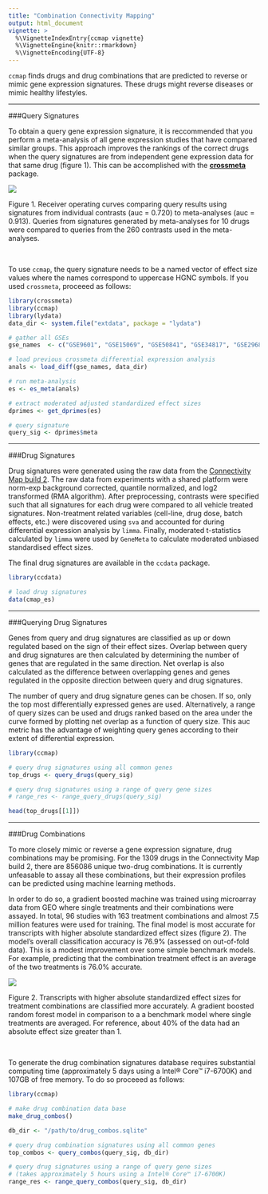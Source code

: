 ```yaml
---
title: "Combination Connectivity Mapping"
output: html_document
vignette: >
  %\VignetteIndexEntry{ccmap vignette}
  %\VignetteEngine{knitr::rmarkdown}
  %\VignetteEncoding{UTF-8}  
---
```


`ccmap` finds drugs and drug combinations that are predicted to reverse or
mimic gene expression signatures. These drugs might reverse diseases or mimic 
healthy lifestyles.

-----------------

###Query Signatures

To obtain a query gene expression signature, it is reccommended that you perform a 
meta-analysis of all gene expression studies that have compared similar groups.
This approach improves the rankings of the correct drugs when the query signatures
are from independent gene expression data for that same drug (figure 1).
This can be accomplished with the 
[**crossmeta**](https://github.com/alexvpickering/crossmeta) package.

![](meta-vs-cons.png)

Figure 1. Receiver operating curves comparing query results using 
signatures from individual contrasts (auc = 0.720) to meta-analyses (auc = 0.913).
Queries from signatures generated by meta-analyses for 10 drugs were compared to
queries from the 260 contrasts used in the meta-analyses.

<br>

To use `ccmap`, the query signature needs to be a named vector of effect size 
values where the names correspond to uppercase HGNC symbols. If you used 
`crossmeta`, proceeed as follows:


```r
library(crossmeta)
library(ccmap)
library(lydata)
data_dir <- system.file("extdata", package = "lydata")

# gather all GSEs
gse_names  <- c("GSE9601", "GSE15069", "GSE50841", "GSE34817", "GSE29689")

# load previous crossmeta differential expression analysis
anals <- load_diff(gse_names, data_dir)

# run meta-analysis
es <- es_meta(anals)

# extract moderated adjusted standardized effect sizes
dprimes <- get_dprimes(es)

# query signature
query_sig <- dprimes$meta
```

-----------------

###Drug Signatures

Drug signatures were generated using the raw data from the [Connectivity Map
build 2](https://www.broadinstitute.org/cmap/). The raw data from experiments with
a shared platform were norm-exp background corrected, quantile normalized, and 
log2 transformed (RMA algorithm). After preprocessing, contrasts were specified
such that all signatures for each drug were compared to all vehicle treated signatures.
Non-treatment related variables (cell-line, drug dose, batch effects, etc.)
were discovered using `sva` and accounted for during differential expression
analysis by `limma`. Finally, moderated t-statistics calculated by `limma` were 
used by `GeneMeta` to calculate moderated unbiased standardised effect sizes.

The final drug signatures are available in the `ccdata` package.

```r
library(ccdata)

# load drug signatures
data(cmap_es)
```

-----------------

###Querying Drug Signatures

Genes from query and drug signatures are classified as up or down regulated 
based on the sign of their effect sizes. Overlap between query and drug signatures
are then calculated by determining the number of genes that are regulated in the
same direction. Net overlap is also calculated as the difference between 
overlapping genes and genes regulated in the opposite direction between query and
drug signatures.

The number of query and drug signature genes can be chosen. If so, only the top
most differentially expressed genes are used. Alternatively, a range of query 
sizes can be used and drugs ranked based on the area under the curve formed by
plotting net overlap as a function of query size. This auc metric has the 
advantage of weighting query genes according to their extent of differential 
expression. 

```r
library(ccmap)

# query drug signatures using all common genes
top_drugs <- query_drugs(query_sig)

# query drug signatures using a range of query gene sizes
# range_res <- range_query_drugs(query_sig)

head(top_drugs[[1]])
```

-----------------

###Drug Combinations


To more closely mimic or reverse a gene expression signature, drug combinations
may be promising. For the 1309 drugs in the Connectivity Map build 2, there are 
856086 unique two-drug combinations. It is currently unfeasable to assay all these
combinations, but their expression profiles can be predicted using machine 
learning methods.

In order to do so, a gradient boosted machine was trained using microarray data
from GEO where single treatments and their combinations were assayed. In total,
96 studies with 163 treatment combinations and almost 7.5 million features were 
used for training. The final model is most accurate for transcripts with higher 
absolute standardized effect sizes (figure 2). The model's overall 
classification accuracy is 76.9% (assessed on out-of-fold data). This is a 
modest improvement over some simple benchmark models. For example, predicting 
that the combination treatment effect is an average of the two treatments is 
76.0% accurate. 

![](accuracy.png)

Figure 2. Transcripts with higher absolute standardized effect sizes for 
treatment combinations are classified more accurately. A gradient boosted random
forest model in comparison to a a benchmark model where single treatments are
averaged. For reference, about 40% of the data had an absolute effect size 
greater than 1.

<br>

To generate the drug combination signatures database requires substantial 
computing time (approximately 5 days using a Intel® Core™ i7-6700K) and 107GB 
of free memory. To do so proceeed as follows:

```r
library(ccmap)

# make drug combination data base
make_drug_combos()

db_dir <- "/path/to/drug_combos.sqlite"

# query drug combination signatures using all common genes
top_combos <- query_combos(query_sig, db_dir)

# query drug signatures using a range of query gene sizes
# (takes approximately 5 hours using a Intel® Core™ i7-6700K)
range_res <- range_query_combos(query_sig, db_dir)
```
